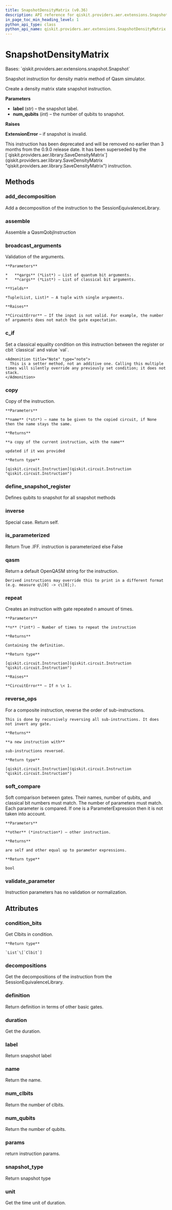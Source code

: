 ```yaml
---
title: SnapshotDensityMatrix (v0.36)
description: API reference for qiskit.providers.aer.extensions.SnapshotDensityMatrix in qiskit v0.36
in_page_toc_min_heading_level: 1
python_api_type: class
python_api_name: qiskit.providers.aer.extensions.SnapshotDensityMatrix
---
```


# SnapshotDensityMatrix

<Class id="qiskit.providers.aer.extensions.SnapshotDensityMatrix" isDedicatedPage={true} github="https://github.com/qiskit/qiskit-aer/tree/stable/0.10/qiskit/providers/aer/extensions/snapshot_density_matrix.py" signature="SnapshotDensityMatrix(label, num_qubits)" modifiers="class">
  Bases: `qiskit.providers.aer.extensions.snapshot.Snapshot`

  Snapshot instruction for density matrix method of Qasm simulator.

  Create a density matrix state snapshot instruction.

  **Parameters**

  *   **label** (*str*) – the snapshot label.
  *   **num\_qubits** (*int*) – the number of qubits to snapshot.

  **Raises**

  **ExtensionError** – if snapshot is invalid.

  <Admonition title="Deprecated since version 0.9.0" type="danger">
    This instruction has been deprecated and will be removed no earlier than 3 months from the 0.9.0 release date. It has been superseded by the [`qiskit.providers.aer.library.SaveDensityMatrix`](qiskit.providers.aer.library.SaveDensityMatrix "qiskit.providers.aer.library.SaveDensityMatrix") instruction.
  </Admonition>

  ## Methods

  <span id="qiskit-providers-aer-extensions-snapshotdensitymatrix-add-decomposition" />

  ### add\_decomposition

  <Function id="qiskit.providers.aer.extensions.SnapshotDensityMatrix.add_decomposition" signature="SnapshotDensityMatrix.add_decomposition(decomposition)">
    Add a decomposition of the instruction to the SessionEquivalenceLibrary.
  </Function>

  <span id="qiskit-providers-aer-extensions-snapshotdensitymatrix-assemble" />

  ### assemble

  <Function id="qiskit.providers.aer.extensions.SnapshotDensityMatrix.assemble" signature="SnapshotDensityMatrix.assemble()">
    Assemble a QasmQobjInstruction
  </Function>

  <span id="qiskit-providers-aer-extensions-snapshotdensitymatrix-broadcast-arguments" />

  ### broadcast\_arguments

  <Function id="qiskit.providers.aer.extensions.SnapshotDensityMatrix.broadcast_arguments" signature="SnapshotDensityMatrix.broadcast_arguments(qargs, cargs)">
    Validation of the arguments.

    **Parameters**

    *   **qargs** (*List*) – List of quantum bit arguments.
    *   **cargs** (*List*) – List of classical bit arguments.

    **Yields**

    *Tuple(List, List)* – A tuple with single arguments.

    **Raises**

    **CircuitError** – If the input is not valid. For example, the number of arguments does not match the gate expectation.
  </Function>

  <span id="qiskit-providers-aer-extensions-snapshotdensitymatrix-c-if" />

  ### c\_if

  <Function id="qiskit.providers.aer.extensions.SnapshotDensityMatrix.c_if" signature="SnapshotDensityMatrix.c_if(classical, val)">
    Set a classical equality condition on this instruction between the register or cbit `classical` and value `val`.

    <Admonition title="Note" type="note">
      This is a setter method, not an additive one. Calling this multiple times will silently override any previously set condition; it does not stack.
    </Admonition>
  </Function>

  <span id="qiskit-providers-aer-extensions-snapshotdensitymatrix-copy" />

  ### copy

  <Function id="qiskit.providers.aer.extensions.SnapshotDensityMatrix.copy" signature="SnapshotDensityMatrix.copy(name=None)">
    Copy of the instruction.

    **Parameters**

    **name** (*str*) – name to be given to the copied circuit, if None then the name stays the same.

    **Returns**

    **a copy of the current instruction, with the name**

    updated if it was provided

    **Return type**

    [qiskit.circuit.Instruction](qiskit.circuit.Instruction "qiskit.circuit.Instruction")
  </Function>

  <span id="qiskit-providers-aer-extensions-snapshotdensitymatrix-define-snapshot-register" />

  ### define\_snapshot\_register

  <Function id="qiskit.providers.aer.extensions.SnapshotDensityMatrix.define_snapshot_register" signature="SnapshotDensityMatrix.define_snapshot_register(circuit, label=None, qubits=None)" modifiers="static">
    Defines qubits to snapshot for all snapshot methods
  </Function>

  <span id="qiskit-providers-aer-extensions-snapshotdensitymatrix-inverse" />

  ### inverse

  <Function id="qiskit.providers.aer.extensions.SnapshotDensityMatrix.inverse" signature="SnapshotDensityMatrix.inverse()">
    Special case. Return self.
  </Function>

  <span id="qiskit-providers-aer-extensions-snapshotdensitymatrix-is-parameterized" />

  ### is\_parameterized

  <Function id="qiskit.providers.aer.extensions.SnapshotDensityMatrix.is_parameterized" signature="SnapshotDensityMatrix.is_parameterized()">
    Return True .IFF. instruction is parameterized else False
  </Function>

  <span id="qiskit-providers-aer-extensions-snapshotdensitymatrix-qasm" />

  ### qasm

  <Function id="qiskit.providers.aer.extensions.SnapshotDensityMatrix.qasm" signature="SnapshotDensityMatrix.qasm()">
    Return a default OpenQASM string for the instruction.

    Derived instructions may override this to print in a different format (e.g. measure q\[0] -> c\[0];).
  </Function>

  <span id="qiskit-providers-aer-extensions-snapshotdensitymatrix-repeat" />

  ### repeat

  <Function id="qiskit.providers.aer.extensions.SnapshotDensityMatrix.repeat" signature="SnapshotDensityMatrix.repeat(n)">
    Creates an instruction with gate repeated n amount of times.

    **Parameters**

    **n** (*int*) – Number of times to repeat the instruction

    **Returns**

    Containing the definition.

    **Return type**

    [qiskit.circuit.Instruction](qiskit.circuit.Instruction "qiskit.circuit.Instruction")

    **Raises**

    **CircuitError** – If n \< 1.
  </Function>

  <span id="qiskit-providers-aer-extensions-snapshotdensitymatrix-reverse-ops" />

  ### reverse\_ops

  <Function id="qiskit.providers.aer.extensions.SnapshotDensityMatrix.reverse_ops" signature="SnapshotDensityMatrix.reverse_ops()">
    For a composite instruction, reverse the order of sub-instructions.

    This is done by recursively reversing all sub-instructions. It does not invert any gate.

    **Returns**

    **a new instruction with**

    sub-instructions reversed.

    **Return type**

    [qiskit.circuit.Instruction](qiskit.circuit.Instruction "qiskit.circuit.Instruction")
  </Function>

  <span id="qiskit-providers-aer-extensions-snapshotdensitymatrix-soft-compare" />

  ### soft\_compare

  <Function id="qiskit.providers.aer.extensions.SnapshotDensityMatrix.soft_compare" signature="SnapshotDensityMatrix.soft_compare(other)">
    Soft comparison between gates. Their names, number of qubits, and classical bit numbers must match. The number of parameters must match. Each parameter is compared. If one is a ParameterExpression then it is not taken into account.

    **Parameters**

    **other** (*instruction*) – other instruction.

    **Returns**

    are self and other equal up to parameter expressions.

    **Return type**

    bool
  </Function>

  <span id="qiskit-providers-aer-extensions-snapshotdensitymatrix-validate-parameter" />

  ### validate\_parameter

  <Function id="qiskit.providers.aer.extensions.SnapshotDensityMatrix.validate_parameter" signature="SnapshotDensityMatrix.validate_parameter(parameter)">
    Instruction parameters has no validation or normalization.
  </Function>

  ## Attributes

  ### condition\_bits

  <Attribute id="qiskit.providers.aer.extensions.SnapshotDensityMatrix.condition_bits">
    Get Clbits in condition.

    **Return type**

    `List`\[`Clbit`]
  </Attribute>

  ### decompositions

  <Attribute id="qiskit.providers.aer.extensions.SnapshotDensityMatrix.decompositions">
    Get the decompositions of the instruction from the SessionEquivalenceLibrary.
  </Attribute>

  ### definition

  <Attribute id="qiskit.providers.aer.extensions.SnapshotDensityMatrix.definition">
    Return definition in terms of other basic gates.
  </Attribute>

  ### duration

  <Attribute id="qiskit.providers.aer.extensions.SnapshotDensityMatrix.duration">
    Get the duration.
  </Attribute>

  ### label

  <Attribute id="qiskit.providers.aer.extensions.SnapshotDensityMatrix.label">
    Return snapshot label
  </Attribute>

  ### name

  <Attribute id="qiskit.providers.aer.extensions.SnapshotDensityMatrix.name">
    Return the name.
  </Attribute>

  ### num\_clbits

  <Attribute id="qiskit.providers.aer.extensions.SnapshotDensityMatrix.num_clbits">
    Return the number of clbits.
  </Attribute>

  ### num\_qubits

  <Attribute id="qiskit.providers.aer.extensions.SnapshotDensityMatrix.num_qubits">
    Return the number of qubits.
  </Attribute>

  ### params

  <Attribute id="qiskit.providers.aer.extensions.SnapshotDensityMatrix.params">
    return instruction params.
  </Attribute>

  ### snapshot\_type

  <Attribute id="qiskit.providers.aer.extensions.SnapshotDensityMatrix.snapshot_type">
    Return snapshot type
  </Attribute>

  ### unit

  <Attribute id="qiskit.providers.aer.extensions.SnapshotDensityMatrix.unit">
    Get the time unit of duration.
  </Attribute>
</Class>

